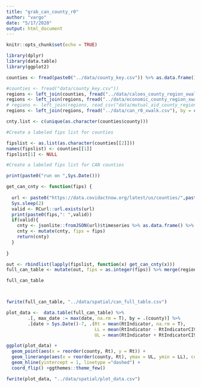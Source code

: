 ```yaml
---
title: "grab_can_county_r0"
author: "vargo"
date: "5/17/2020"
output: html_document
---
```


```r
knitr::opts_chunk$set(echo = TRUE)

library(dplyr)
library(data.table)
library(ggplot2)

counties <- fread(paste0("../data/county_key.csv")) %>% as.data.frame()

#counties <- fread("data/county_key.csv"))
regions <- left_join(counties, fread("../data/caloes_county_region_xwalk.csv"), by = c("county" = "COUNTY")) %>% rename(cal0es_region = REGION)
regions <- left_join(regions, fread("../data/economic_county_region_xwalk.csv"), by = c("county" = "COUNTY")) %>% rename(economic_region = REGION)
# regions <- left_join(regions, read_csv("data/mutual_aid_county_region_xwalk.csv"), by = c("county" = "COUNTY")) %>% rename(mutual_region = REGION)
regions <- left_join(regions, fread("../data/can_r0_xwalk.csv"), by = c("county" = "COUNTY")) %>% rename(can_has_data = CAN_R0)

cnty.list <- c(unique(as.character(counties$county)))

#Create a labeled fips list for counties

fipslist <- as.list(as.character(counties[[2]]))
names(fipslist) <- counties[[1]]
fipslist[1] <- NULL

#Create a labeled fips list for CAN counties
```

```r
print(paste0("run on ",Sys.Date()))

get_can_cnty <- function(fips) {
 
  url <- paste0("https://data.covidactnow.org/latest/us/counties/",paste0("0",fips),".OBSERVED_INTERVENTION.timeseries.json")
  Sys.sleep(2)
  valid <- RCurl::url.exists(url)
  print(paste0(fips,": ",valid))
  if(valid){
    cnty <- jsonlite::fromJSON(url)$timeseries %>% as.data.frame() %>% mutate(date = as.Date(date))
    cnty <- mutate(cnty, fips = fips)
    return(cnty)
  }
  
}

```

```r


out <- rbindlist(lapply(fipslist, function(x) get_can_cnty(x)))
full_can_table <- mutate(out, fips = as.integer(fips)) %>% merge(regions, all.x = TRUE)

full_can_table



fwrite(full_can_table, "../data/spatial/can_full_table.csv")

```

```r

plot_data <-  data.table(full_can_table) %>%
        .[, max_date := max(date, na.rm = T), by = .(county)] %>%
        .[date > Sys.Date()-7, .(Rt = mean(RtIndicator, na.rm = T),
                                 LL = mean(RtIndicator - RtIndicatorCI90, na.rm=T),
                                 UL = mean(RtIndicator + RtIndicatorCI90, na.rm=T)), by = .(county)] %>% na.omit()

ggplot(plot_data) + 
  geom_point(aes(x = reorder(county, Rt), y = Rt)) +
  geom_linerange(aes(x = reorder(county, Rt), ymax = UL, ymin = LL), color = "blue") +
  geom_hline(yintercept = 1, linetype ="dashed") + 
  coord_flip() +ggthemes::theme_few()


```


```r

fwrite(plot_data, "../data/spatial/plot_data.csv")

```




